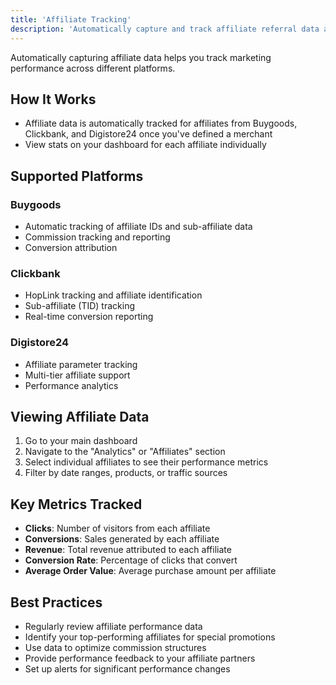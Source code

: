 ```yaml
---
title: 'Affiliate Tracking'
description: 'Automatically capture and track affiliate referral data across platforms'
---
```


Automatically capturing affiliate data helps you track marketing performance across different platforms.

## How It Works

- Affiliate data is automatically tracked for affiliates from Buygoods, Clickbank, and Digistore24 once you've defined a merchant
- View stats on your dashboard for each affiliate individually

## Supported Platforms

### Buygoods
- Automatic tracking of affiliate IDs and sub-affiliate data
- Commission tracking and reporting
- Conversion attribution

### Clickbank
- HopLink tracking and affiliate identification
- Sub-affiliate (TID) tracking
- Real-time conversion reporting

### Digistore24
- Affiliate parameter tracking
- Multi-tier affiliate support
- Performance analytics

## Viewing Affiliate Data

1. Go to your main dashboard
2. Navigate to the "Analytics" or "Affiliates" section
3. Select individual affiliates to see their performance metrics
4. Filter by date ranges, products, or traffic sources

## Key Metrics Tracked

- **Clicks**: Number of visitors from each affiliate
- **Conversions**: Sales generated by each affiliate
- **Revenue**: Total revenue attributed to each affiliate
- **Conversion Rate**: Percentage of clicks that convert
- **Average Order Value**: Average purchase amount per affiliate

## Best Practices

- Regularly review affiliate performance data
- Identify your top-performing affiliates for special promotions
- Use data to optimize commission structures
- Provide performance feedback to your affiliate partners
- Set up alerts for significant performance changes 